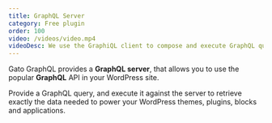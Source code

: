 ```yaml
---
title: GraphQL Server
category: Free plugin
order: 100
video: /videos/video.mp4
videoDesc: We use the GraphiQL client to compose and execute GraphQL queries. The GraphQL server processes the query, and gives a response with the requested data.
---
```


Gato GraphQL provides a **GraphQL server**, that allows you to use the popular **GraphQL** API in your WordPress site.

Provide a GraphQL query, and execute it against the server to retrieve exactly the data needed to power your WordPress themes, plugins, blocks and applications.
